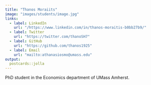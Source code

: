 ```yaml
---
title: "Thanos Moraiits"
image: "images/students/image.jpg"
links:
  - label: LinkedIn
    url: "/https://www.linkedin.com/in/thanos-moraitis-b0bb27b9/"
  - label: Twitter
    url: "https://twitter.com/thanoSH7"
  - label: GitHub
    url: "https://github.com/thanos1925"
  - label: Email
    url: "mailto:athanasiosmo@umass.edu"
output:
  postcards::jolla
---
```

 
PhD student in the Economics department of UMass Amherst.